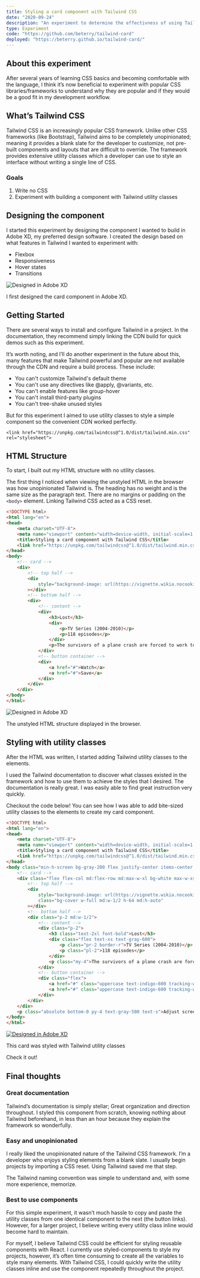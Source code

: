 ```yaml
---
title: Styling a card component with Tailwind CSS
date: "2020-09-24"
description: "An experiment to determine the effectivness of using Tailwind CSS to style components"
type: Experiment
code: "https://github.com/beterry/tailwind-card"
deployed: "https://beterry.github.io/tailwind-card/"
---
```


## About this experiment

After several years of learning CSS basics and becoming comfortable with the language, I think it’s now beneficial to experiment with popular CSS libraries/frameworks to understand why they are popular and if they would be a good fit in my development workflow.

## What’s Tailwind CSS

Tailwind CSS is an increasingly popular CSS framework. Unlike other CSS frameworks (like Bootstrap), Tailwind aims to be completely unopinionated; meaning it provides a blank slate for the developer to customize, not pre-built components and layouts that are difficult to override. The framework provides extensive utility classes which a developer can use to style an interface without writing a single line of CSS.

### Goals
1. Write no CSS
2. Experiment with building a component with Tailwind utility classes

## Designing the component

I started this experiment by designing the component I wanted to build in Adobe XD, my preferred design software. I created the design based on what features in Tailwind I wanted to experiment with:

- Flexbox
- Responsiveness
- Hover states
- Transitions

![Designed in Adobe XD](./design.png)
<p class="caption">I first designed the card component in Adobe XD.</p>

## Getting Started

There are several ways to install and configure Tailwind in a project. In the documentation, they recommend simply linking the CDN build for quick demos such as this experiment.

It’s worth noting, and I’ll do another experiment in the future about this, many features that make Tailwind powerful and popular are not available through the CDN and require a build process. These include:

- You can't customize Tailwind's default theme
- You can't use any directives like @apply, @variants, etc.
- You can't enable features like group-hover
- You can't install third-party plugins
- You can't tree-shake unused styles

But for this experiment I aimed to use utility classes to style a simple component so the convenient CDN worked perfectly.

`<link href="https://unpkg.com/tailwindcss@^1.0/dist/tailwind.min.css" rel="stylesheet">`

## HTML Structure

To start, I built out my HTML structure with no utility classes.

The first thing I noticed when viewing the unstyled HTML in the browser was how unopinionated Tailwind is. The heading has no weight and is the same size as the paragraph text. There are no margins or padding on the `<body>` element. Linking Tailwind CSS acted as a CSS reset.

```HTML
<!DOCTYPE html>
<html lang="en">
<head>
    <meta charset="UTF-8">
    <meta name="viewport" content="width=device-width, initial-scale=1.0">
    <title>Styling a card component with Tailwind CSS</title>
    <link href="https://unpkg.com/tailwindcss@^1.0/dist/tailwind.min.css" rel="stylesheet">
</head>
<body>
    <!-- card -->
    <div>
        <!-- top half -->
        <div
            style="background-image: url(https://vignette.wikia.nocookie.net/lostpedia/images/a/a9/Curtain-cap587.jpg/revision/latest/scale-to-width-down/1000?cb=20070521233714);"
        ></div>
        <!-- bottom half -->
        <div>
            <!-- content -->
            <div>
                <h3>Lost</h3>
                <div>
                    <p>TV Series (2004-2010)</p>
                    <p>118 episodes</p>
                </div>
                <p>The survivors of a plane crash are forced to work together in order to survive on a seemingly deserted tropical island.</p>
            </div>
            <!-- button container -->
            <div>
                <a href="#">Watch</a>
                <a href="#">Save</a>
            </div>
        </div>
    </div>
</body>
</html>
```

![Designed in Adobe XD](./unstyled.png)
<p class="caption">The unstyled HTML structure displayed in the browser.</p>

## Styling with utility classes

After the HTML was written, I started adding Tailwind utility classes to the elements.

I used the Tailwind documentation to discover what classes existed in the framework and how to use them to achieve the styles that I desired. The documentation is really great. I was easily able to find great instruction very quickly.

Checkout the code below! You can see how I was able to add bite-sized utility classes to the elements to create my card component.

```HTML
<!DOCTYPE html>
<html lang="en">
<head>
    <meta charset="UTF-8">
    <meta name="viewport" content="width=device-width, initial-scale=1.0">
    <title>Styling a card component with Tailwind CSS</title>
    <link href="https://unpkg.com/tailwindcss@^1.0/dist/tailwind.min.css" rel="stylesheet">
</head>
<body class="min-h-screen bg-gray-200 flex justify-center items-center relative">
    <!-- card -->
    <div class="flex flex-col md:flex-row md:max-w-xl bg-white max-w-xs rounded-lg overflow-hidden shadow-xl">
        <!-- top half -->
        <div
            style="background-image: url(https://vignette.wikia.nocookie.net/lostpedia/images/a/a9/Curtain-cap587.jpg/revision/latest/scale-to-width-down/1000?cb=20070521233714);"
            class="bg-cover w-full md:w-1/2 h-64 md:h-auto"
        ></div>
        <!-- bottom half -->
        <div class="p-2 md:w-1/2">
            <!-- content -->
            <div class="p-2">
                <h3 class="text-2xl font-bold">Lost</h3>
                <div class="flex text-xs text-gray-600">
                    <p class="pr-2 border-r">TV Series (2004-2010)</p>
                    <p class="pl-2">118 episodes</p>
                </div>
                <p class="my-4">The survivors of a plane crash are forced to work together in order to survive on a seemingly deserted tropical island.</p>
            </div>
            <!-- button container -->
            <div class="flex">
                <a href="#" class="uppercase text-indigo-600 tracking-wider py-2 px-4 hover:bg-indigo-100 rounded transition duration-300">Watch</a>
                <a href="#" class="uppercase text-indigo-600 tracking-wider py-2 px-4 hover:bg-indigo-100 rounded transition duration-300">Save</a>
            </div>
        </div>
    </div>
    <p class="absolute bottom-0 py-4 text-gray-500 text-s">Adjust screen width to see responsiveness</p>
</body>
</html>
```

[![Designed in Adobe XD](./styled.png)](https://beterry.github.io/tailwind-card/)
<p class="caption">This card was styled with Tailwind utility classes</p>

<LinkOutButton url="https://beterry.github.io/tailwind-card/">Check it out!</LinkOutButton>

## Final thoughts

### Great documentation

Tailwind’s documentation is simply stellar; Great organization and direction throughout. I styled this component from scratch, knowing nothing about Tailwind beforehand, in less than an hour because they explain the framework so wonderfully.

### Easy and unopinionated

I really liked the unopinionated nature of the Tailwind CSS framework. I’m a developer who enjoys styling elements from a blank slate. I usually begin projects by importing a CSS reset. Using Tailwind saved me that step.

The Tailwind naming convention was simple to understand and, with some more experience, memorize. 

### Best to use components

For this simple experiment, it wasn’t much hassle to copy and paste the utility classes from one identical component to the next (the button links). However, for a larger project, I believe writing every utility class inline would become hard to maintain. 

For myself, I believe Tailwind CSS could be efficient for styling reusable components with React. I currently use styled-components to style my projects, however, it’s often time consuming to create all the variables to style many elements. With Tailwind CSS, I could quickly write the utility classes inline and use the component repeatedly throughout the project.

